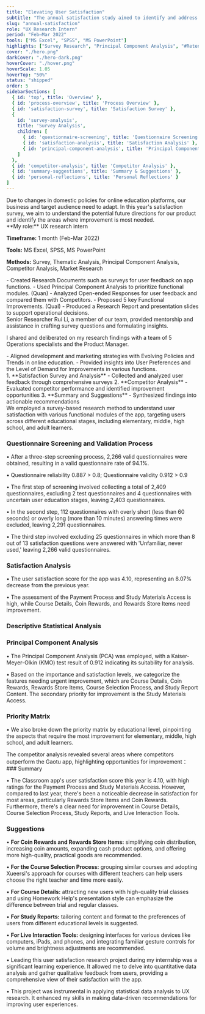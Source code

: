 ```yaml
---
title: "Elevating User Satisfaction"
subtitle: "The annual satisfaction study aimed to identify and address key factors affecting user experiences in online education apps to enhance overall app quality and user satisfaction."
slug: "annual-satisfaction"
role: "UX Research Intern"
period: "Feb–Mar 2022"
tools: ["MS Excel", "SPSS", "MS PowerPoint"]
highlights: ["Survey Research", "Principal Component Analysis", "#Retention", "#Engagement"]
cover: "./hero.png"
darkCover: "./hero-dark.png"
hoverCover: "./hover.png"
hoverScale: 1.05
hoverTop: "50%"
status: "shipped"
order: 5
sidebarSections: [
  { id: 'top', title: 'Overview' },  
  { id: 'process-overview', title: 'Process Overview' },
  { id: 'satisfaction-survey', title: 'Satisfaction Survey' },
  { 
    id: 'survey-analysis', 
    title: 'Survey Analysis',
    children: [
      { id: 'questionnaire-screening', title: 'Questionnaire Screening' },
      { id: 'satisfaction-analysis', title: 'Satisfaction Analysis' },
      { id: 'principal-component-analysis', title: 'Principal Component Analysis' }
    ]
  },
  { id: 'competitor-analysis', title: 'Competitor Analysis' },
  { id: 'summary-suggestions', title: 'Summary & Suggestions' },
  { id: 'personal-reflections', title: 'Personal Reflections' }
]
---
```



<ProjectGrid>
  <Section heading="💡 Motivation">
  Due to changes in domestic policies for online education platforms, our business and target audience need to adapt. In this year's satisfaction survey, we aim to understand the potential future directions for our product and identify the areas where improvement is most needed.
  </Section>

  <Section heading="✨ Research Scope">
  **My role:** UX research intern

  **Timeframe:** 1 month (Feb-Mar 2022)

  **Tools:** MS Excel, SPSS, MS PowerPoint

  **Methods:** Survey, Thematic Analysis, Principal Component Analysis, Competitor Analysis, Market Research
  </Section>

  <Section heading="🌈 What I worked on">
  - Created Research Documents such as surveys for user feedback on app functions.
  - Used Principal Component Analysis to prioritize functional modules. (Quan)
  - Analyzed Open-ended Responses for user feedback and compared them with Competitors.
  - Proposed 5 key Functional Improvements. (Qual)
  - Produced a Research Report and presentation slides to support operational decisions.
  </Section>

  <Section heading="🧑‍🤝‍🧑 Who I worked with">
  Senior Researcher Rui Li, a member of our team, provided mentorship and assistance in crafting survey questions and formulating insights. 

  I shared and deliberated on my research findings with a team of 5 Operations specialists and the Product Manager.
  </Section>
</ProjectGrid>

<Section heading="📸 Impact">
- Aligned development and marketing strategies with Evolving Policies and Trends in online education.
- Provided insights into User Preferences and the Level of Demand for Improvements in various functions.
</Section>

<Section heading="Process overview">
1. **Satisfaction Survey and Analysis** - Collected and analyzed user feedback through comprehensive surveys
2. **Competitor Analysis** - Evaluated competitor performance and identified improvement opportunities
3. **Summary and Suggestions** - Synthesized findings into actionable recommendations

</Section>

<Section heading="Satisfaction Survey">
We employed a survey-based research method to understand user satisfaction with various functional modules of the app, targeting users across different educational stages, including elementary, middle, high school, and adult learners.

### Questionnaire Screening and Validation Process

• After a three-step screening process, 2,266 valid questionnaires were obtained, resulting in a valid questionnaire rate of 94.1%.

• Questionnaire reliability 0.887 > 0.8; Questionnaire validity 0.912 > 0.9

• The first step of screening involved collecting a total of 2,409 questionnaires, excluding 2 test questionnaires and 4 questionnaires with uncertain user education stages, leaving 2,403 questionnaires.

• In the second step, 112 questionnaires with overly short (less than 60 seconds) or overly long (more than 10 minutes) answering times were excluded, leaving 2,291 questionnaires.

• The third step involved excluding 25 questionnaires in which more than 8 out of 13 satisfaction questions were answered with 'Unfamiliar, never used,' leaving 2,266 valid questionnaires.

### Satisfaction Analysis

• The user satisfaction score for the app was 4.10, representing an 8.07% decrease from the previous year. 

• The assessment of the Payment Process and Study Materials Access is high, while Course Details, Coin Rewards, and Rewards Store Items need improvement.

### Descriptive Statistical Analysis

### Principal Component Analysis

• The Principal Component Analysis (PCA) was employed, with a Kaiser-Meyer-Olkin (KMO) test result of 0.912 indicating its suitability for analysis.

• Based on the importance and satisfaction levels, we categorize the features needing urgent improvement, which are Course Details, Coin Rewards, Rewards Store Items, Course Selection Process, and Study Report Content. The secondary priority for improvement is the Study Materials Access.

### Priority Matrix

• We also broke down the priority matrix by educational level, pinpointing the aspects that require the most improvement for elementary, middle, high school, and adult learners.

</Section>

<Section heading="Competitor Analysis">
The competitor analysis revealed several areas where competitors outperform the Gaotu app, highlighting opportunities for improvement：

</Section>

<Section heading="Summary & Suggestions">
### Summary

• The Classroom app's user satisfaction score this year is 4.10, with high ratings for the Payment Process and Study Materials Access. However, compared to last year, there's been a noticeable decrease in satisfaction for most areas, particularly Rewards Store Items and Coin Rewards. Furthermore, there's a clear need for improvement in Course Details, Course Selection Process, Study Reports, and Live Interaction Tools.

### Suggestions

• **For Coin Rewards and Rewards Store Items:** simplifying coin distribution, increasing coin amounts, expanding cash product options, and offering more high-quality, practical goods are recommended.

• **For the Course Selection Process:** grouping similar courses and adopting Xueersi's approach for courses with different teachers can help users choose the right teacher and time more easily.

• **For Course Details:** attracting new users with high-quality trial classes and using Homework Help's presentation style can emphasize the difference between trial and regular classes.

• **For Study Reports:** tailoring content and format to the preferences of users from different educational levels is suggested.

• **For Live Interaction Tools:** designing interfaces for various devices like computers, iPads, and phones, and integrating familiar gesture controls for volume and brightness adjustments are recommended.

</Section>

<Section heading="Personal Reflections">
• Leading this user satisfaction research project during my internship was a significant learning experience. It allowed me to delve into quantitative data analysis and gather qualitative feedback from users, providing a comprehensive view of their satisfaction with the app. 

• This project was instrumental in applying statistical data analysis to UX research. It enhanced my skills in making data-driven recommendations for improving user experiences.
</Section>
